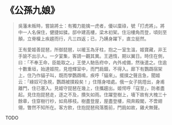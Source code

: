 # 《公孫九娘》

> 吳藩未叛時，嘗諭將士：有獨力能擒一虎者，優以廩祿，號「打虎將」。將中一人名保住，健捷如猱。邸中建高樓，梁木初架。住沿樓角而登，頃刻至顛，立脊檁上疾趨而行，凡三四返；已，乃踴身躍下，直立挺然。
>
> 王有愛姬善琵琶，所御琵琶，以暖玉為牙柱，抱之一室生溫，姬寶藏，非王手諭不出示人。一夕宴集，客請一觀其異。王適惰，期以翼日。時住在側，曰：「不奉王命，臣能取之。」王使人馳告府中，內外戒備，然後遣之。住逾十數重垣，始達姬院，見燈輝室中，而門扃錮，不得入。廊下有鸚鵡宿架上，住乃作貓子叫，既而學鸚鵡鳴，疾呼「貓來」。擺撲之聲且急，聞姬云：「綠奴可急視，鸚鵡被撲殺矣！」住隱身喑處。俄一女子挑燈出，身甫離門，住已塞入。見姬守琵琶在幾上，住攜趨出。姬愕呼「寇至」，防者盡起。見住抱琵琶走，逐之不及，攢矢如雨。住躍登樹上，墻下故有大槐三十餘章，住穿樹行杪，如鳥移枝。樹盡登屋，屋盡登樓，飛奔殿閣，不啻翅翎，瞥然不知所在。客方飲，住抱琵琶飛落簷前，門扃如故，雞犬無聲。

TODO
